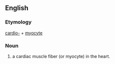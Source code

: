 ==English==

===Etymology===
[[cardio-]] + [[myocyte]]

===Noun===
{{en-noun}}
{{wikipedia}}
# a cardiac muscle fiber (or myocyte) in the heart.